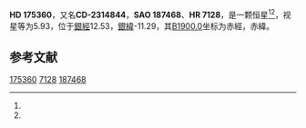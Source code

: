 {{Starbox begin
| name = HD 175360
}}
{{Starbox observe
| epoch = [[J2000.0|J2000.0]]
| constell = {{星座名待查}}<ref name=SIMBAD>{{cite web
 | url=http://simbad.u-strasbg.fr/simbad/sim-id?Ident=HR+7128
 | title=Pulsating variable Star
 | publisher=Centre de Données astronomiques de Strasbourg
 | work=SIMBAD
 | accessdate=2012-07-13
 | archive-date=2016-03-17
 | archive-url=https://web.archive.org/web/20160317104447/http://simbad.u-strasbg.fr/simbad/sim-id?Ident=HR+7128
 | dead-url=no
 }}</ref><ref name=DATA>{{cite web
 | url=http://vizier.u-strasbg.fr/viz-bin/VizieR-5?-out.add=.&-source=5050&-corr=PK=HR&-out.max=9999&HR=7128
 | title=VizieR Detailed Page
 | accessdate=2012-07-13
 | archive-date=2016-03-05
 | archive-url=https://web.archive.org/web/20160305025605/http://vizier.u-strasbg.fr/viz-bin/VizieR-5?-out.add=.&-source=5050&-corr=PK=HR&-out.max=9999&HR=7128
 | dead-url=no
 }}</ref>
| 星官 = 
| ra = {{RA|18|56|0.6}}<ref name=SIMBAD /><ref name=DATA />
| dec = {{DEC|-23|10|25}}<ref name=SIMBAD /><ref name=DATA />
| appmag_v = 5.93<ref name=SIMBAD /><ref name=DATA />
}}
{{Starbox character
| class = B8<ref name=SIMBAD /><ref name=DATA />
| b-v = -0.02<ref name=SIMBAD /><ref name=DATA />
| u-b = -0.41<ref name=SIMBAD /><ref name=DATA />
| r-i = <ref name=SIMBAD /><ref name=DATA />
| variable = 
}}
{{Starbox astrometry
| radial_v = -0.41
| prop_mo_ra = -16
| parallax = 
| p_error = 
}}
{{Starbox catalog
| names =CD-2314844，[[SAO星表|SAO]] 187468，[[HD星表|HD]] 175360，[[HR星表|HR]] 7128}}
{{Starbox reference |Simbad=HR+7128}}
{{Starbox end}}

'''HD 175360'''，又名'''CD-2314844'''，'''SAO 187468'''、'''HR 7128'''，是一颗恒星<ref name=SIMBAD /><ref name=DATA />，视星等为5.93，位于[[銀道座標系|銀經]]12.53，[[銀道座標系|銀緯]]-11.29，其[[B1900.0|B1900.0]]坐标为赤經{{RA|18|49|57.4}}，赤緯{{DEC|-23|-11.29|4}}。

== 参考文献 ==
{{reflist}}

{{star-stub}}

[[Category:HD和HDE天體|175360]]
[[Category:HR天體|7128]]
[[Category:SAO天體|187468]]